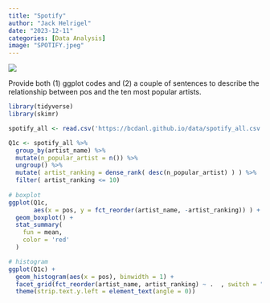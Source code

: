 ```yaml
---
title: "Spotify"
author: "Jack Helrigel"
date: "2023-12-11"
categories: [Data Analysis]
image: "SPOTIFY.jpeg"
---
```


![](SPOTIFY.jpeg)

Provide both (1) ggplot codes and (2) a couple of sentences to describe the relationship between pos and the ten most popular artists.

```r

library(tidyverse)
library(skimr)

spotify_all <- read.csv('https://bcdanl.github.io/data/spotify_all.csv')

Q1c <- spotify_all %>% 
  group_by(artist_name) %>% 
  mutate(n_popular_artist = n()) %>% 
  ungroup() %>% 
  mutate( artist_ranking = dense_rank( desc(n_popular_artist) ) ) %>% 
  filter( artist_ranking <= 10) 
  
# boxplot
ggplot(Q1c,
       aes(x = pos, y = fct_reorder(artist_name, -artist_ranking)) ) +
  geom_boxplot() +
  stat_summary(
    fun = mean,
    color = 'red'
  )
```

```r
# histogram
ggplot(Q1c) +
  geom_histogram(aes(x = pos), binwidth = 1) + 
  facet_grid(fct_reorder(artist_name, artist_ranking) ~ .  , switch = "y") +
  theme(strip.text.y.left = element_text(angle = 0))
```

